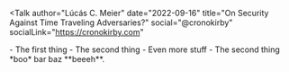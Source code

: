 <Talk
  author="Lúcás C. Meier"
  date="2022-09-16"
  title="On Security Against Time Traveling Adversaries?"
  social="@cronokirby"
  socialLink="https://cronokirby.com"
>
<Section title="First Section">
<TextSlide title="Woah, this is hard" bg="pink">
  - The first thing
  - The second thing
</TextSlide>
<TextSlide title="Woah, this is hard too!" bg="blue">
  - Even more stuff
  - The second thing
</TextSlide>
</Section>
<Section title="Second Section">
<TextSlide title="Cool!">
 *boo* bar baz **beeeh**.
</TextSlide>
</Section>
</Talk>
